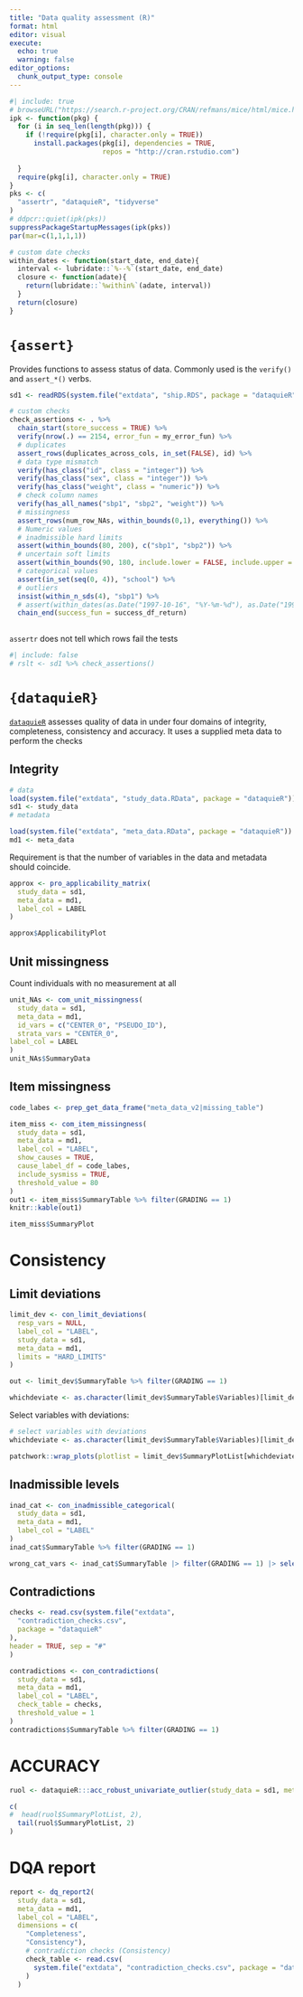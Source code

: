 ```yaml
---
title: "Data quality assessment (R)"
format: html
editor: visual
execute: 
  echo: true
  warning: false
editor_options: 
  chunk_output_type: console
---
```



```r
#| include: true
# browseURL("https://search.r-project.org/CRAN/refmans/mice/html/mice.html")
ipk <- function(pkg) {
  for (i in seq_len(length(pkg))) {
    if (!require(pkg[i], character.only = TRUE))
      install.packages(pkg[i], dependencies = TRUE,
                       repos = "http://cran.rstudio.com")
    
  }
  require(pkg[i], character.only = TRUE)
}
pks <- c(
  "assertr", "dataquieR", "tidyverse"
)
# ddpcr::quiet(ipk(pks))
suppressPackageStartupMessages(ipk(pks))
par(mar=c(1,1,1,1))
```

```r
# custom date checks
within_dates <- function(start_date, end_date){
  interval <- lubridate::`%--%`(start_date, end_date)
  closure <- function(adate){
    return(lubridate::`%within%`(adate, interval))
  }
  return(closure)
}
```


# `{assert}`

Provides functions to assess status of data. Commonly used is the `verify()` and `assert_*()` verbs.



```r
sd1 <- readRDS(system.file("extdata", "ship.RDS", package = "dataquieR"))

# custom checks
check_assertions <- . %>%
  chain_start(store_success = TRUE) %>%
  verify(nrow(.) == 2154, error_fun = my_error_fun) %>%
  # duplicates
  assert_rows(duplicates_across_cols, in_set(FALSE), id) %>%
  # data type mismatch
  verify(has_class("id", class = "integer")) %>%
  verify(has_class("sex", class = "integer")) %>%
  verify(has_class("weight", class = "numeric")) %>%
  # check column names
  verify(has_all_names("sbp1", "sbp2", "weight")) %>%
  # missingness
  assert_rows(num_row_NAs, within_bounds(0,1), everything()) %>%
  # Numeric values
  # inadmissible hard limits
  assert(within_bounds(80, 200), c("sbp1", "sbp2")) %>%
  # uncertain soft limits
  assert(within_bounds(90, 180, include.lower = FALSE, include.upper = FALSE), c("sbp1", "sbp2")) %>%
  # categorical values
  assert(in_set(seq(0, 4)), "school") %>%
  # outliers
  insist(within_n_sds(4), "sbp1") %>%
  # assert(within_dates(as.Date("1997-10-16", "%Y-%m-%d"), as.Date("1998-10-16", "%Y-%m-%d")), "exdate") %>%
  chain_end(success_fun = success_df_return)
  
```

`assertr` does not tell which rows fail the tests

```r
#| include: false
# rslt <- sd1 %>% check_assertions()
```

# `{dataquieR}`

[`dataquieR`](https://cran.r-project.org/web/packages/dataquieR/vignettes/DQ-report-example.html) assesses quality of data in under four domains of integrity, completeness, consistency and accuracy. It uses a supplied meta data to perform the checks

## Integrity

```r
# data
load(system.file("extdata", "study_data.RData", package = "dataquieR"))
sd1 <- study_data
# metadata

load(system.file("extdata", "meta_data.RData", package = "dataquieR"))
md1 <- meta_data
```

Requirement is that the number of variables in the data and metadata should coincide.

```r
approx <- pro_applicability_matrix(
  study_data = sd1,
  meta_data = md1,
  label_col = LABEL
)

approx$ApplicabilityPlot
```

## Unit missingness

Count individuals with no measurement at all

```r
unit_NAs <- com_unit_missingness(
  study_data = sd1,
  meta_data = md1,
  id_vars = c("CENTER_0", "PSEUDO_ID"),
  strata_vars = "CENTER_0",
label_col = LABEL
)
unit_NAs$SummaryData
```

## Item missingness

```r
code_labes <- prep_get_data_frame("meta_data_v2|missing_table")

item_miss <- com_item_missingness(
  study_data = sd1,
  meta_data = md1,
  label_col = "LABEL",
  show_causes = TRUE,
  cause_label_df = code_labes,
  include_sysmiss = TRUE,
  threshold_value = 80
)
out1 <- item_miss$SummaryTable %>% filter(GRADING == 1) 
knitr::kable(out1)
```


```r
item_miss$SummaryPlot
```

# Consistency

## Limit deviations

```r
limit_dev <- con_limit_deviations(
  resp_vars = NULL,
  label_col = "LABEL",
  study_data = sd1,
  meta_data = md1,
  limits = "HARD_LIMITS"
)
```


```r
out <- limit_dev$SummaryTable %>% filter(GRADING == 1)

whichdeviate <- as.character(limit_dev$SummaryTable$Variables)[limit_dev$SummaryTable$GRADING == 1]

```

Select variables with deviations:

```r
# select variables with deviations
whichdeviate <- as.character(limit_dev$SummaryTable$Variables)[limit_dev$SummaryTable$GRADING == 1]

patchwork::wrap_plots(plotlist = limit_dev$SummaryPlotList[whichdeviate], ncol = 2) 

```

## Inadmissible levels

```r
inad_cat <- con_inadmissible_categorical(
  study_data = sd1,
  meta_data = md1,
  label_col = "LABEL"
)
inad_cat$SummaryTable %>% filter(GRADING == 1)
```

```r
wrong_cat_vars <- inad_cat$SummaryTable |> filter(GRADING == 1) |> select(Variables) |> pull()
```

## Contradictions

```r
checks <- read.csv(system.file("extdata",
  "contradiction_checks.csv",
  package = "dataquieR"
),
header = TRUE, sep = "#"
)

contradictions <- con_contradictions(
  study_data = sd1,
  meta_data = md1,
  label_col = "LABEL",
  check_table = checks,
  threshold_value = 1
)
contradictions$SummaryTable %>% filter(GRADING == 1)
```


# ACCURACY

```r
ruol <- dataquieR:::acc_robust_univariate_outlier(study_data = sd1, meta_data = md1, label_col = LABEL)
```

```r
c(
#  head(ruol$SummaryPlotList, 2),
  tail(ruol$SummaryPlotList, 2)
)
```

# DQA report

```r
report <- dq_report2(
  study_data = sd1,
  meta_data = md1,
  label_col = "LABEL",
  dimensions = c(
    "Completeness",
    "Consistency"),
    # contradiction checks (Consistency)
    check_table <- read.csv(
      system.file("extdata", "contradiction_checks.csv", package = "dataquieR"), header = T, sep = "#"
    )
  )
```

